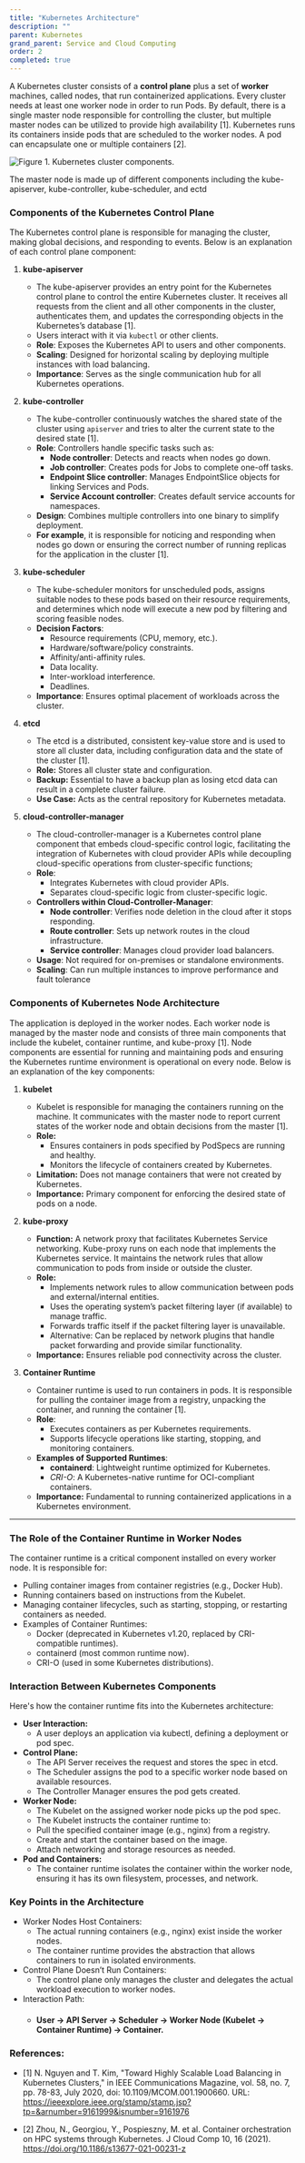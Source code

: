 ```yaml
---
title: "Kubernetes Architecture"
description: ""
parent: Kubernetes
grand_parent: Service and Cloud Computing
order: 2
completed: true
---
```


A Kubernetes cluster consists of a **control plane** plus a set of **worker** machines, called nodes, that run containerized applications. Every cluster needs at least one worker node in order to run Pods. By default, there is a single master node responsible for controlling the cluster, but multiple master nodes can be utilized to provide high availability [1]. Kubernetes runs its containers inside pods that are scheduled to the worker nodes. A pod can encapsulate one or multiple containers [2]. 

![Figure 1. Kubernetes cluster components.](https://sufqavlxovkf8wxj.public.blob.vercel-storage.com/Screenshot%202024-12-07%20at%2013.50.34-vGHIKBP3c9HCr9Xw2m14makUs6KeG0.png)

The master node is made up of different components including the kube-apiserver, kube-controller, kube-scheduler, and ectd

### Components of the Kubernetes Control Plane
The Kubernetes control plane is responsible for managing the cluster, making global decisions, and responding to events. Below is an explanation of each control plane component:

1. **kube-apiserver**
    * The kube-apiserver provides an entry point for the Kubernetes control plane to control the entire Kubernetes cluster. It receives all requests from the client and all other components in the cluster, authenticates them, and updates the corresponding objects in the Kubernetes’s database [1]. 
    * Users interact with it via `kubectl` or other clients.
    * **Role**: Exposes the Kubernetes API to users and other components.
    * **Scaling**: Designed for horizontal scaling by deploying multiple instances with load balancing.
    * **Importance**: Serves as the single communication hub for all Kubernetes operations.

2. **kube-controller**
    * The kube-controller continuously watches the shared state of the cluster using `apiserver` and tries to alter the current state to the desired state [1].
    * **Role**: Controllers handle specific tasks such as:
        * **Node controller**: Detects and reacts when nodes go down.
        * **Job controller**: Creates pods for Jobs to complete one-off tasks.
        * **Endpoint Slice controller**: Manages EndpointSlice objects for linking Services and Pods.
        * **Service Account controller**: Creates default service accounts for namespaces.
    * **Design**: Combines multiple controllers into one binary to simplify deployment.
    * **For example**, it is responsible for noticing and responding when nodes go down or ensuring the correct number of running replicas for the application in the cluster [1].

3. **kube-scheduler**
    * The kube-scheduler monitors for unscheduled pods, assigns suitable nodes to these pods based on their resource requirements, and determines which node will execute a new pod by filtering and scoring feasible nodes.
    * **Decision Factors**: 
        * Resource requirements (CPU, memory, etc.).
        * Hardware/software/policy constraints.
        * Affinity/anti-affinity rules.
        * Data locality.
        * Inter-workload interference.
        * Deadlines.
    * **Importance**: Ensures optimal placement of workloads across the cluster.

4. **etcd**
    * The etcd is a distributed, consistent key-value store and is used to store all cluster data, including configuration data and the state of the cluster [1].
    * **Role:** Stores all cluster state and configuration.
    * **Backup:** Essential to have a backup plan as losing etcd data can result in a complete cluster failure.
    * **Use Case:** Acts as the central repository for Kubernetes metadata.

5. **cloud-controller-manager**
    * The cloud-controller-manager is a Kubernetes control plane component that embeds cloud-specific control logic, facilitating the integration of Kubernetes with cloud provider APIs while decoupling cloud-specific operations from cluster-specific functions;
    * **Role**:
        * Integrates Kubernetes with cloud provider APIs.
        * Separates cloud-specific logic from cluster-specific logic.
    * **Controllers within Cloud-Controller-Manager**:
        * **Node controller**: Verifies node deletion in the cloud after it stops responding.
        * **Route controller**: Sets up network routes in the cloud infrastructure.
        * **Service controller**: Manages cloud provider load balancers.
    * **Usage**: Not required for on-premises or standalone environments.
    * **Scaling**: Can run multiple instances to improve performance and fault tolerance

### Components of Kubernetes Node Architecture
The application is deployed in the worker nodes. Each worker node is managed by the master node and consists of three main components that include the kubelet, container runtime, and kube-proxy [1]. Node components are essential for running and maintaining pods and ensuring the Kubernetes runtime environment is operational on every node. Below is an explanation of the key components:

1. **kubelet**
    * Kubelet is responsible for managing the containers running on the machine. It communicates with the master node to report current states of the worker node and obtain decisions from the master [1].
    * **Role:**
        * Ensures containers in pods specified by PodSpecs are running and healthy.
        * Monitors the lifecycle of containers created by Kubernetes.
    * **Limitation:** Does not manage containers that were not created by Kubernetes.
    * **Importance:** Primary component for enforcing the desired state of pods on a node.

2. **kube-proxy**
    * **Function:** A network proxy that facilitates Kubernetes Service networking. Kube-proxy runs on each node that implements the Kubernetes service. It maintains the network rules that allow communication to pods from inside or outside the cluster.
    * **Role:**
        * Implements network rules to allow communication between pods and external/internal entities.
        * Uses the operating system’s packet filtering layer (if available) to manage traffic.
        * Forwards traffic itself if the packet filtering layer is unavailable.
        * Alternative: Can be replaced by network plugins that handle packet forwarding and provide similar functionality.
    * **Importance:** Ensures reliable pod connectivity across the cluster.

3. **Container Runtime**
    * Container runtime is used to run containers in pods. It is responsible for pulling the container image from a registry, unpacking the container, and running the container [1].
    * **Role**:
        * Executes containers as per Kubernetes requirements.
        * Supports lifecycle operations like starting, stopping, and monitoring containers.
    * **Examples of Supported Runtimes**:
        * **containerd**: Lightweight runtime optimized for Kubernetes.
        * *CRI-O*: A Kubernetes-native runtime for OCI-compliant containers.
    * **Importance:** Fundamental to running containerized applications in a Kubernetes environment.

---

### The Role of the Container Runtime in Worker Nodes
The container runtime is a critical component installed on every worker node.
It is responsible for:
* Pulling container images from container registries (e.g., Docker Hub).
* Running containers based on instructions from the Kubelet.
* Managing container lifecycles, such as starting, stopping, or restarting containers as needed.
* Examples of Container Runtimes:
    * Docker (deprecated in Kubernetes v1.20, replaced by CRI-compatible runtimes).
    * containerd (most common runtime now).
    * CRI-O (used in some Kubernetes distributions).

###  Interaction Between Kubernetes Components
Here's how the container runtime fits into the Kubernetes architecture:

* **User Interaction:**
    * A user deploys an application via kubectl, defining a deployment or pod spec.
* **Control Plane:**
    * The API Server receives the request and stores the spec in etcd.
    * The Scheduler assigns the pod to a specific worker node based on available resources.
    * The Controller Manager ensures the pod gets created.
* **Worker Node:**
    * The Kubelet on the assigned worker node picks up the pod spec.
    * The Kubelet instructs the container runtime to:
    * Pull the specified container image (e.g., nginx) from a registry.
    * Create and start the container based on the image.
    * Attach networking and storage resources as needed.
* **Pod and Containers:**
    * The container runtime isolates the container within the worker node, ensuring it has its own filesystem, processes, and network.

### Key Points in the Architecture
* Worker Nodes Host Containers:
    * The actual running containers (e.g., nginx) exist inside the worker nodes.
    * The container runtime provides the abstraction that allows containers to run in isolated environments.
* Control Plane Doesn’t Run Containers:
    * The control plane only manages the cluster and delegates the actual workload execution to worker nodes.
* Interaction Path:
    * #### User → API Server → Scheduler → Worker Node (Kubelet → Container Runtime) → Container.

### References: 
* [1] N. Nguyen and T. Kim, "Toward Highly Scalable Load Balancing in Kubernetes Clusters," in IEEE Communications Magazine, vol. 58, no. 7, pp. 78-83, July 2020, doi: 10.1109/MCOM.001.1900660. URL: https://ieeexplore.ieee.org/stamp/stamp.jsp?tp=&arnumber=9161999&isnumber=9161976

* [2] Zhou, N., Georgiou, Y., Pospieszny, M. et al. Container orchestration on HPC systems through Kubernetes. J Cloud Comp 10, 16 (2021). https://doi.org/10.1186/s13677-021-00231-z